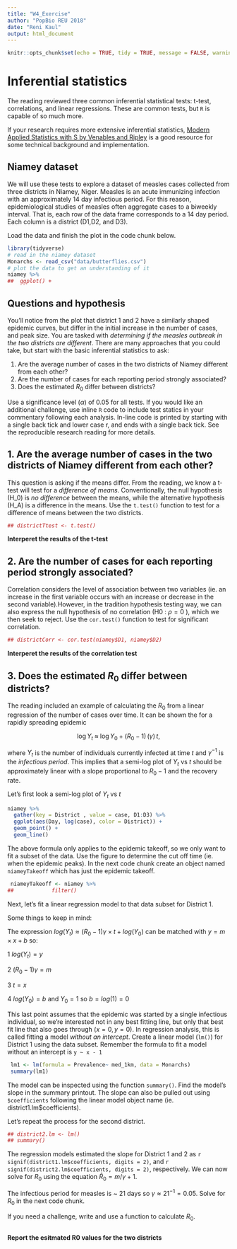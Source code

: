---
title: "W4_Exercise"
author: "PopBio REU 2018"
date: "Reni Kaul"
output: html_document
---

```{r setup, include=FALSE}
knitr::opts_chunk$set(echo = TRUE, tidy = TRUE, message = FALSE, warning = FALSE)
```

# Inferential statistics

The reading reviewed three common inferential statistical tests: t-test, correlations, and linear regressions. These are common tests, but `R` is capable of so much more. 

If your research requires more extensive inferential statistics, [Modern Applied Statistics with S by Venables and Ripley](ftp://ftp.math.binghamton.edu/pub/qyu/text.pdf) is a good resource for some technical background and implementation. 

## Niamey dataset 

We will use these tests to explore a dataset of measles cases collected from three districts in Niamey, Niger. Measles is an acute immunizing infection with an approximately 14 day infectious period. For this reason, epidemiological studies of measles often aggregate cases to a biweekly interval. That is, each row of the data frame corresponds to a 14 day period. Each column is a district (D1,D2, and D3). 


Load the data and finish the plot in the code chunk below. 

```{r load data}
library(tidyverse)
# read in the niamey dataset
Monarchs <- read_csv("data/butterflies.csv")
# plot the data to get an understanding of it
niamey %>%
##  ggplot() +
```

## Questions and hypothesis

You'll notice from the plot that district 1 and 2 have a similarly shaped epidemic curves, but differ in the initial increase in the number of cases, and peak size. You are tasked with *determining if the measles outbreak in the two districts are different*. There are many approaches that you could take, but start with the basic inferential statistics to ask:
  
  1. Are the average number of cases in the two districts of Niamey different from each other?
  2. Are the number of cases for each reporting period strongly associated?
  3. Does the estimated $R_0$ differ between districts? 

Use a significance level ($\alpha$) of 0.05 for all tests. If you would like an additional challenge, use inline `R` code to include test statics in your commentary following each analysis. In-line code is printed by starting with a single back tick and lower case r, and ends with a single back tick. See the reproducible research reading for more details. 

## 1. Are the average number of cases in the two districts of Niamey different from each other? 

This question is asking if the means differ.  From the reading, we know a t-test will test for a *difference of means*. Conventionally, the null hypothesis (H_0) is *no difference* between the means, while the alternative hypothesis (H_A) is a difference in the means. Use the `t.test()` function to test for a difference of means between the two districts. 

```{r t test}
## districtTtest <- t.test()
```

**Interperet the results of the t-test**


## 2. Are the number of cases for each reporting period strongly associated?

Correlation considers the level of association between two variables (ie. an increase in the first variable occurs with an increase or decrease in the second variable).However, in the tradition hypothesis testing way, we can also express the null hypothesis of no correlation (H0 : $\rho = 0$ ), which we then seek to reject. Use the `cor.test()` function to test for significant correlation. 

```{r correlation}
## districtCorr <- cor.test(niamey$D1, niamey$D2)
```

**Interperet the results of the correlation test**


## 3. Does the estimated $R_0$ differ between districts? 

The reading included an example of calculating the $R_0$ from a linear regression of the number of cases over time. It can be shown the for a rapidly spreading epidemic

$$  \log{Y_t}\;\approx\;\log{Y_0}+(R_0-1)\,(\gamma)\,t, $$

where $Y_t$ is the number of individuals currently infected at time $t$ and $\gamma^{-1}$ is the *infectious period*. This implies that a semi-log plot of $Y_t$ vs $t$ should be approximately linear with a slope proportional to $R_0-1$ and the recovery rate.

Let's first look a semi-log plot of $Y_t$ vs $t$
```{r}
niamey %>%
  gather(key = District , value = case, D1:D3) %>%
  ggplot(aes(Day, log(case), color = District)) +
  geom_point() +
  geom_line()
```

The above formula only applies to the epidemic takeoff, so we only want to fit a subset of the data. Use the figure to determine the cut off time (ie. when the epidemic peaks). In the next code chunk create an object named `niameyTakeoff` which has just the epidemic takeoff.

```{r subset takeoff}
 niameyTakeoff <- niamey %>%
##            filter() 
```

Next, let's fit a linear regression model to that data subset for District 1.

Some things to keep in mind:

The expression $log(Y_t) \approx (R_0 - 1)\gamma \times t + log(Y_0)$  can be matched with $y = m \times x + b$ so:

  1 $log(Y_t) = y$ 
  
  2 $(R_0 -1)\gamma = m$
  
  3 $t = x$ 
  
  4 $log(Y_0) = b$ and $Y_0 = 1$ so $b = log(1) = 0$ 

 This last point assumes that the epidemic was started by a single infectious individual, so we're interested not in any best fitting line, but only that best fit line that also goes through $(x=0, y=0)$. In regression analysis, this is called fitting a model *without an intercept*. Create a linear model (`lm()`) for District 1 using the data subset. Remember the formula to fit a model without an intercept is `y ~ x - 1` 

```{r district 1 lm}
 lm1 <- lm(formula = Prevalence~ med_1km, data = Monarchs)
 summary(lm1)
```

The model can be inspected using the function `summary()`. Find the model's slope in the summary printout. The slope can also be pulled out using `$coefficients` following the linear model object name (ie. district1.lm$coefficients). 

Let's repeat the process for the second district. 

```{r district 2 lm}
## district2.lm <- lm()
## summary()
```

 The regression models estimated the slope for District 1 and 2 as `r signif(district1.lm$coefficients, digits = 2)`, and `r signif(district2.lm$coefficients, digits = 2)`, respectively.  We can now solve for $R_0$ using the equation $\hat R_0 = m/\gamma + 1$. 

The infectious period for measles is ~ 21 days so $\gamma \approx 21^{-1} = 0.05$. Solve for $R_0$ in the next code chunk. 

If you need a challenge, write and use a function to calculate $R_0$. 

```{r calculating R0}
```

**Report the esitmated R0 values for the two districts**